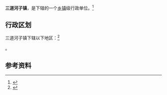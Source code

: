 {{中国乡级行政区|65/42/23/100/000}}

'''三道河子镇'''，是{{PRC admin/fullname|65/42/23/100/000|3}}下辖的一个[[乡镇|乡镇]]级行政单位。<ref>{{PRC admin/ref sgc|{{PRC admin/parent|65/42/23/100/000}}}}</ref>

== 行政区划 ==

三道河子镇下辖以下地区：<ref>{{PRC admin/ref sgc|65/42/23/100/000}}</ref>

{{PRC admin/children|65/42/23/100/000}}。

== 参考资料 ==

{{reflist}}

{{PRC admin/navcat|65/42/23/100/000}}
{{新疆行政区划小作品}}